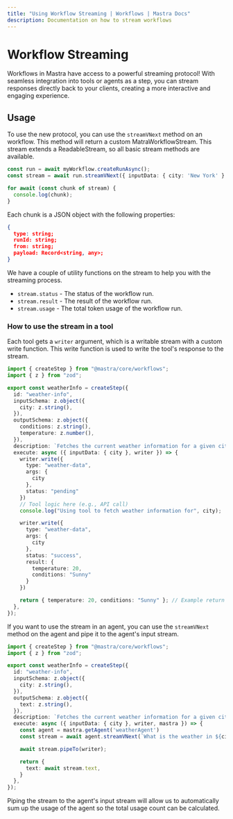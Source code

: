 ```yaml
---
title: "Using Workflow Streaming | Workflows | Mastra Docs"
description: Documentation on how to stream workflows
---
```


# Workflow Streaming

Workflows in Mastra have access to a powerful streaming protocol! With seamless integration into tools or agents as a step, you can stream responses directly back to your clients, creating a more interactive and engaging experience.

## Usage

To use the new protocol, you can use the `streamVNext` method on an workflow. This method will return a custom MatraWorkflowStream. This stream extends a ReadableStream, so all basic stream methods are available.

```typescript
const run = await myWorkflow.createRunAsync();
const stream = await run.streamVNext({ inputData: { city: 'New York' } });

for await (const chunk of stream) {
  console.log(chunk);
}
```

Each chunk is a JSON object with the following properties:

```json
{
  type: string;
  runId: string;
  from: string;
  payload: Record<string, any>;
}
```

We have a couple of utility functions on the stream to help you with the streaming process.

- `stream.status` - The status of the workflow run.
- `stream.result` - The result of the workflow run.
- `stream.usage` - The total token usage of the workflow run.

### How to use the stream in a tool

Each tool gets a `writer` argument, which is a writable stream with a custom write function. This write function is used to write the tool's response to the stream.

```typescript
import { createStep } from "@mastra/core/workflows";
import { z } from "zod";

export const weatherInfo = createStep({
  id: "weather-info",
  inputSchema: z.object({
    city: z.string(),
  }),
  outputSchema: z.object({
    conditions: z.string(),
    temperature: z.number(),
  }),
  description: `Fetches the current weather information for a given city`,
  execute: async ({ inputData: { city }, writer }) => {
    writer.write({
      type: "weather-data",
      args: {
        city
      },
      status: "pending"
    })
    // Tool logic here (e.g., API call)
    console.log("Using tool to fetch weather information for", city);

    writer.write({
      type: "weather-data",
      args: {
        city
      },
      status: "success",
      result: {
        temperature: 20,
        conditions: "Sunny"
      }
    })

    return { temperature: 20, conditions: "Sunny" }; // Example return
  },
});
```

If you want to use the stream in an agent, you can use the `streamVNext` method on the agent and pipe it to the agent's input stream.

```typescript
import { createStep } from "@mastra/core/workflows";
import { z } from "zod";

export const weatherInfo = createStep({
  id: "weather-info",
  inputSchema: z.object({
    city: z.string(),
  }),
  outputSchema: z.object({
    text: z.string(),
  }),
  description: `Fetches the current weather information for a given city`,
  execute: async ({ inputData: { city }, writer, mastra }) => {
    const agent = mastra.getAgent('weatherAgent')
    const stream = await agent.streamVNext(`What is the weather in ${city}?`);

    await stream.pipeTo(writer);

    return {
      text: await stream.text,
    }
  },
});
```

Piping the stream to the agent's input stream will allow us to automatically sum up the usage of the agent so the total usage count can be calculated.

